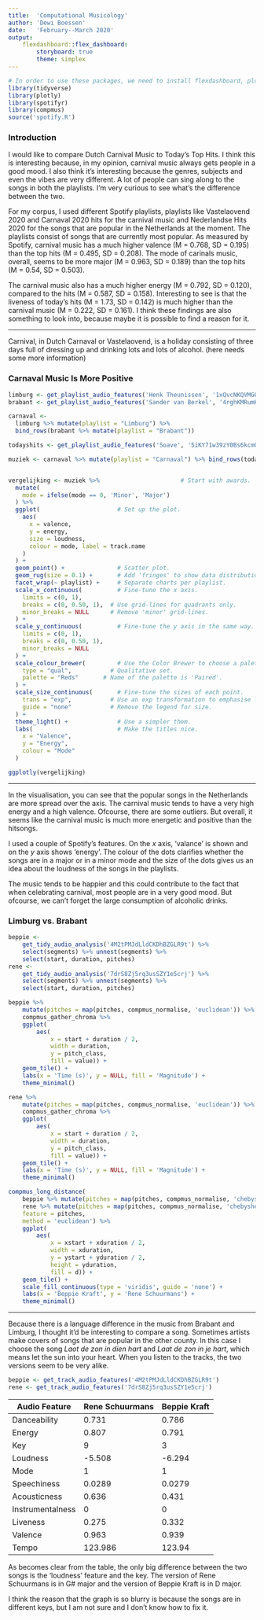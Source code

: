 ```yaml
---
title:  'Computational Musicology'
author: 'Dewi Boessen'
date:   'February--March 2020'
output: 
    flexdashboard::flex_dashboard:
        storyboard: true
        theme: simplex
---
```


```r
# In order to use these packages, we need to install flexdashboard, plotly, and Cairo.
library(tidyverse)
library(plotly)
library(spotifyr)
library(compmus)
source('spotify.R')
```

### Introduction

I would like to compare Dutch Carnival Music to Today's Top Hits. I think this is interesting because, in my opinion, carnival music always gets people in a good mood. I also think it's interesting because the genres, subjects and even the vibes are very different. A lot of people can sing along to the songs in both the playlists. I'm very curious to see what's the difference between the two.

For my corpus, I used different Spotify playlists, playlists like Vastelaovend 2020 and Carnaval 2020 hits for the carnival music and Nederlandse Hits 2020 for the songs that are popular in the Netherlands at the moment. The playlists consist of songs that are currently most popular. As measured by Spotify, carnival music has a much higher valence (M = 0.768, SD = 0.195) than the top hits (M = 0.495, SD = 0.208). The mode of carinals music, overall, seems to be more major (M = 0.963, SD = 0.189) than the top hits (M = 0.54, SD = 0.503).

The carnival music also has a much higher energy (M = 0.792, SD = 0.120), compared to the hits (M = 0.587, SD = 0.158). Interesting to see is that the liveness of today's hits (M = 1.73, SD = 0.142) is much higher than the carnival music (M = 0.222, SD = 0.161). I think these findings are also something to look into, because maybe it is possible to find a reason for it.


***

Carnival, in Dutch Carnaval or Vastelaovend, is a holiday consisting of three days full of dressing up and drinking lots and lots of alcohol. (here needs some more information)


### Carnaval Music Is More Positive

```r

limburg <- get_playlist_audio_features('Henk Theunissen', '1xQvcNKQVMGOsuZK6nXx9a')
brabant <- get_playlist_audio_features('Sander van Berkel', '4rghKMRumKCenvOxbmjwmL')

carnaval <-
  limburg %>% mutate(playlist = "Limburg") %>%
  bind_rows(brabant %>% mutate(playlist = "Brabant"))

todayshits <- get_playlist_audio_features('Soave', '5iKY71w39zY0Bs6kcmOK2Z')

muziek <- carnaval %>% mutate(playlist = "Carnaval") %>% bind_rows(todayshits %>% mutate(playlist = "Hits in Nederland 2020"))


vergelijking <- muziek %>%                       # Start with awards.
  mutate(
    mode = ifelse(mode == 0, 'Minor', 'Major')
  ) %>%
  ggplot(                      # Set up the plot.
    aes(
      x = valence,
      y = energy,
      size = loudness,
      colour = mode, label = track.name
    )
  ) +
  geom_point() +               # Scatter plot.
  geom_rug(size = 0.1) +       # Add 'fringes' to show data distribution.
  facet_wrap(~ playlist) +     # Separate charts per playlist.
  scale_x_continuous(          # Fine-tune the x axis.
    limits = c(0, 1),
    breaks = c(0, 0.50, 1),  # Use grid-lines for quadrants only.
    minor_breaks = NULL      # Remove 'minor' grid-lines.
  ) +
  scale_y_continuous(          # Fine-tune the y axis in the same way.
    limits = c(0, 1),
    breaks = c(0, 0.50, 1),
    minor_breaks = NULL
  ) +
  scale_colour_brewer(         # Use the Color Brewer to choose a palette.
    type = "qual",           # Qualitative set.
    palette = "Reds"       # Name of the palette is 'Paired'.
  ) +
  scale_size_continuous(       # Fine-tune the sizes of each point.
    trans = "exp",           # Use an exp transformation to emphasise loud.
    guide = "none"           # Remove the legend for size.
  ) +
  theme_light() +              # Use a simpler them.
  labs(                        # Make the titles nice.
    x = "Valence",
    y = "Energy",
    colour = "Mode"
  )

ggplotly(vergelijking)

```

***

In the visualisation, you can see that the popular songs in the Netherlands are more spread over the axis. The carnival music tends to have a very high energy and a high valence. Ofcourse, there are some outliers. But overall, it seems like the carnival music is much more energetic and positive than the hitsongs. 

I used a couple of Spotify's features. On the *x* axis, 'valance' is shown and on the *y* axis shows 'energy'. The colour of the dots clarifies whether the songs are in a major or in a minor mode and the size of the dots gives us an idea about the loudness of the songs in the playlists.

The music tends to be happier and this could contribute to the fact that when celebrating carnival, most people are in a very good mood. But ofcourse, we can't forget the large consumption of alcoholic drinks.


### Limburg vs. Brabant

```r
beppie <- 
    get_tidy_audio_analysis('4M2tPMJdLldCKDhBZGLR9t') %>% 
    select(segments) %>% unnest(segments) %>% 
    select(start, duration, pitches)
rene <- 
    get_tidy_audio_analysis('7drS8Zj5rq3usSZY1e5crj') %>% 
    select(segments) %>% unnest(segments) %>% 
    select(start, duration, pitches)

beppie %>% 
    mutate(pitches = map(pitches, compmus_normalise, 'euclidean')) %>% 
    compmus_gather_chroma %>% 
    ggplot(
        aes(
            x = start + duration / 2, 
            width = duration, 
            y = pitch_class, 
            fill = value)) + 
    geom_tile() +
    labs(x = 'Time (s)', y = NULL, fill = 'Magnitude') +
    theme_minimal()

rene %>% 
    mutate(pitches = map(pitches, compmus_normalise, 'euclidean')) %>% 
    compmus_gather_chroma %>% 
    ggplot(
        aes(
            x = start + duration / 2, 
            width = duration, 
            y = pitch_class, 
            fill = value)) + 
    geom_tile() +
    labs(x = 'Time (s)', y = NULL, fill = 'Magnitude') +
    theme_minimal()

compmus_long_distance(
    beppie %>% mutate(pitches = map(pitches, compmus_normalise, 'chebyshev')),
    rene %>% mutate(pitches = map(pitches, compmus_normalise, 'chebyshev')),
    feature = pitches,
    method = 'euclidean') %>% 
    ggplot(
        aes(
            x = xstart + xduration / 2, 
            width = xduration,
            y = ystart + yduration / 2,
            height = yduration,
            fill = d)) + 
    geom_tile() +
    scale_fill_continuous(type = 'viridis', guide = 'none') +
    labs(x = 'Beppie Kraft', y = 'Rene Schuurmans') +
    theme_minimal()

```

***

Because there is a language difference in the music from Brabant and Limburg, I thought it'd be interesting to compare a song. Sometimes artists make covers of songs that are popular in the other county. In this case I choose the song *Laot de zon in dien hart* and *Laat de zon in je hart*, which means let the sun into your heart. When you listen to the tracks, the two versions seem to be very alike.

```r

beppie <- get_track_audio_features('4M2tPMJdLldCKDhBZGLR9t')
rene <- get_track_audio_features('7drS8Zj5rq3usSZY1e5crj')

``` 
|Audio Feature    |Rene Schuurmans|Beppie Kraft|
|-----------------|---------------|------------|
|Danceability     |0.731	        |0.786       |
|Energy	          |0.807	        |0.791       |
|Key	            |9	            |3           |
|Loudness         |-5.508	        |-6.294      |
|Mode	            |1              |1           |
|Speechiness      |0.0289	        |0.0279      |
|Acousticness	    |0.636          |0.431       |
|Instrumentalness	|0	            |0           |
|Liveness	        |0.275	        |0.332       |
|Valence	        |0.963	        |0.939       |
|Tempo	          |123.986	      |123.94      |

As becomes clear from the table, the only big difference between the two songs is the 'loudness' feature and the key. The version of Rene Schuurmans is in G# major and the version of Beppie Kraft is in D major.

I think the reason that the graph is so blurry is because the songs are in different keys, but I am not sure and I don't know how to fix it.